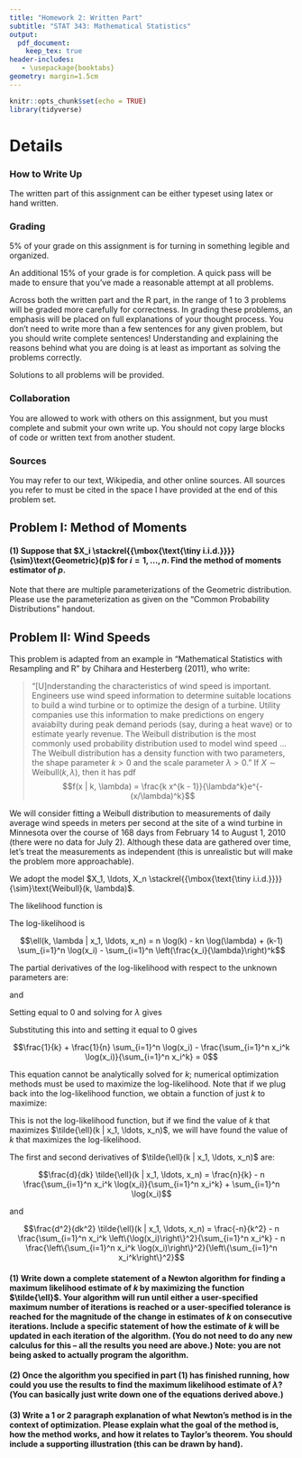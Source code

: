 ---
title: "Homework 2: Written Part"
subtitle: "STAT 343: Mathematical Statistics"
output:
  pdf_document:
    keep_tex: true
header-includes:
   - \usepackage{booktabs}
geometry: margin=1.5cm
---

```{r setup, include=FALSE}
knitr::opts_chunk$set(echo = TRUE)
library(tidyverse)
```

\def\simiid{\stackrel{{\mbox{\text{\tiny i.i.d.}}}}{\sim}}

# Details

### How to Write Up

The written part of this assignment can be either typeset using latex or hand written.

### Grading

5% of your grade on this assignment is for turning in something legible and organized.

An additional 15% of your grade is for completion.  A quick pass will be made to ensure that you've made a reasonable attempt at all problems.

Across both the written part and the R part, in the range of 1 to 3 problems will be graded more carefully for correctness.  In grading these problems, an emphasis will be placed on full explanations of your thought process.  You don't need to write more than a few sentences for any given problem, but you should write complete sentences!  Understanding and explaining the reasons behind what you are doing is at least as important as solving the problems correctly.

Solutions to all problems will be provided.

### Collaboration

You are allowed to work with others on this assignment, but you must complete and submit your own write up.  You should not copy large blocks of code or written text from another student.

### Sources

You may refer to our text, Wikipedia, and other online sources.  All sources you refer to must be cited in the space I have provided at the end of this problem set.


## Problem I: Method of Moments

#### (1) Suppose that $X_i \simiid \text{Geometric}(p)$ for $i = 1, \ldots, n$.  Find the method of moments estimator of $p$.

Note that there are multiple parameterizations of the Geometric distribution.  Please use the parameterization as given on the "Common Probability Distributions" handout.



## Problem II: Wind Speeds

This problem is adapted from an example in "Mathematical Statistics with Resampling and R" by Chihara and Hesterberg (2011), who write:

> "[U]nderstanding the characteristics of wind speed is important.  Engineers use wind speed information to determine suitable locations to build a wind turbine or to optimize the design of a turbine.  Utility companies use this information to make predictions on engery avaiabilty during peak demand periods (say, during a heat wave) or to estimate yearly revenue.
> The Weibull distribution is the most commonly used probability distribution used to model wind speed ... The Weibull distribution has a density function with two parameters, the shape parameter $k > 0$ and the scale parameter $\lambda > 0$."
If $X \sim \text{Weibull}(k, \lambda)$, then it has pdf
$$f(x | k, \lambda) = \frac{k x^{k - 1}}{\lambda^k}e^{-(x/\lambda)^k}$$

We will consider fitting a Weibull distribution to measurements of daily average wind speeds in meters per second at the site of a wind turbine in Minnesota over the course of 168 days from February 14 to August 1, 2010 (there were no data for July 2).  Although these data are gathered over time, let's treat the measurements as independent (this is unrealistic but will make the problem more approachable).

We adopt the model $X_1, \ldots, X_n \simiid \text{Weibull}(k, \lambda)$.

The likelihood function is

\begin{align*}
\mathcal{L}(k, \lambda | x_1, \ldots, x_n) &= \prod_{i=1}^n \frac{k x_i^{k - 1}}{\lambda^k}e^{-(x_i/\lambda)^k} \\
&= \frac{k^n}{\lambda^{kn}} \exp\left\{ -\sum_{i=1}^n (x_i / \lambda)^k \right\} \prod_{i=1}^n x_i^{k-1}
\end{align*}

The log-likelihood is

$$\ell(k, \lambda | x_1, \ldots, x_n) = n \log(k) - kn \log(\lambda) + (k-1) \sum_{i=1}^n \log(x_i) - \sum_{i=1}^n \left(\frac{x_i}{\lambda}\right)^k$$

The partial derivatives of the log-likelihood with respect to the unknown parameters are:

\begin{equation}
\frac{\partial}{\partial k} \ell(k, \lambda | x_1, \ldots, x_n) = \frac{n}{k} - n \log(\lambda) + \sum_{i=1}^n \log(x_i) - \sum_{i=1}^n \left(\frac{x_i}{\lambda}\right)^k \log\left(\frac{x_i}{\lambda}\right) \label{eqn:partial_wrt_k}
\end{equation}

and

\begin{equation}
\frac{\partial}{\partial \lambda} \ell(k, \lambda | x_1, \ldots, x_n) = \frac{-kn}{\lambda} + \frac{k}{\lambda^{k+1}}\sum_{i=1}^n x_i^k \label{eqn:partial_wrt_lambda}
\end{equation}

Setting \eqref{eqn:partial_wrt_lambda} equal to 0 and solving for $\lambda$ gives

\begin{equation}
\lambda = \left[ \frac{1}{n} \sum_{i=1}^n x_i^k \right]^{1/k}\label{eqn:lambda_sol}
\end{equation}

Substituting this into \eqref{eqn:partial_wrt_k} and setting it equal to 0 gives

$$\frac{1}{k} + \frac{1}{n} \sum_{i=1}^n \log(x_i) - \frac{\sum_{i=1}^n x_i^k \log(x_i)}{\sum_{i=1}^n x_i^k} = 0$$

This equation cannot be analytically solved for $k$; numerical optimization methods must be used to maximize the log-likelihood.  Note that if we plug \eqref{eqn:lambda_sol} back into the log-likelihood function, we obtain a function of just $k$ to maximize:

\begin{align*}
\tilde{\ell}(k | x_1, \ldots, x_n) &= n \log(k) - kn \log\left[\left\{ \frac{1}{n} \sum_{i=1}^n x_i^k \right\}^{1/k}\right] + (k-1) \sum_{i=1}^n \log(x_i) - \sum_{i=1}^n \left(\frac{x_i}{\left\{ \frac{1}{n} \sum_{i'=1}^n x_{i'}^k \right\}^{1/k}}\right)^k \\
&= n \log(k) - n \log\left[\frac{1}{n} \sum_{i=1}^n x_i^k \right] + (k-1) \sum_{i=1}^n \log(x_i) - \sum_{i=1}^n \frac{x_i^k}{\frac{1}{n} \sum_{i'=1}^n x_{i'}^k} \\
&= n \log(k) - n \log\left[\frac{1}{n} \sum_{i=1}^n x_i^k \right] + (k-1) \sum_{i=1}^n \log(x_i) - n \\
\end{align*}

This is not the log-likelihood function, but if we find the value of $k$ that maximizes $\tilde{\ell}(k | x_1, \ldots, x_n)$, we will have found the value of $k$ that maximizes the log-likelihood.

The first and second derivatives of $\tilde{\ell}(k | x_1, \ldots, x_n)$ are:

$$\frac{d}{dk} \tilde{\ell}(k | x_1, \ldots, x_n) = \frac{n}{k} - n \frac{\sum_{i=1}^n x_i^k \log(x_i)}{\sum_{i=1}^n x_i^k} + \sum_{i=1}^n \log(x_i)$$

and

$$\frac{d^2}{dk^2} \tilde{\ell}(k | x_1, \ldots, x_n) = \frac{-n}{k^2} - n \frac{\sum_{i=1}^n x_i^k \left\{\log(x_i)\right\}^2}{\sum_{i=1}^n x_i^k} - n \frac{\left\{\sum_{i=1}^n x_i^k \log(x_i)\right\}^2}{\left\{\sum_{i=1}^n x_i^k\right\}^2}$$

#### (1) Write down a complete statement of a Newton algorithm for finding a maximum likelihood estimate of $k$ by maximizing the function $\tilde{\ell}$.  Your algorithm will run until either a user-specified maximum number of iterations is reached or a user-specified tolerance is reached for the magnitude of the change in estimates of $k$ on consecutive iterations.  Include a specific statement of how the estimate of $k$ will be updated in each iteration of the algorithm.  (You do not need to do any new calculus for this -- all the results you need are above.) Note: you are not being asked to actually program the algorithm.



#### (2) Once the algorithm you specified in part (1) has finished running, how could you use the results to find the maximum likelihood estimate of $\lambda$?  (You can basically just write down one of the equations derived above.)



#### (3) Write a 1 or 2 paragraph explanation of what Newton’s method is in the context of optimization.  Please explain what the goal of the method is, how the method works, and how it relates to Taylor’s theorem. You should include a supporting illustration (this can be drawn by hand).

